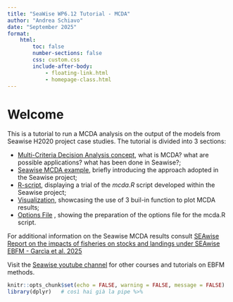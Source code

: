 ```yaml
---
title: "SeaWise WP6.12 Tutorial - MCDA"
author: "Andrea Schiavo"
date: "September 2025"
format:
    html:
        toc: false
        number-sections: false
        css: custom.css
        include-after-body:
            - floating-link.html
            - homepage-class.html
---
```


# Welcome

This is a tutorial to run a MCDA analysis on the output of the models from Seawise H2020 project case studies.
The tutorial is divided into 3 sections:

- [Multi-Criteria Decision Analysis concept](01_Theory.html), what is MCDA? what are possible applications? what has been done in Seawise?;
- [Seawise MCDA example](01_Theory%20Seawise_example.qmd), briefly introducing the approach adopted in the Seawise project;
- [R-script](02_R-script.html), displaying a trial of the *mcda.R* script developed within the Seawise project;
- [Visualization](03_Visualization.html), showcasing the use of 3 buil-in function to plot MCDA results;
- [Options File](genOptionsFile.html)  , showing the preparation of the options file for the mcda.R script.

For additional information on the Seawise MCDA results consult [SEAwise Report on the impacts of fisheries on stocks and landings under SEAwise EBFM - Garcìa et al. 2025](https:doi.org/10.11583/DTU.29108039)

Visit the [Seawise youtube channel](https://www.youtube.com/@seawiseproject5092) for other courses and tutorials on EBFM methods.

```r
knitr::opts_chunk$set(echo = FALSE, warning = FALSE, message = FALSE)
library(dplyr)   # così hai già la pipe %>%
```





